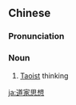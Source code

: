 ==Chinese==
{{zh-forms|type=22}}

===Pronunciation===
{{zh-pron
|m=dàojiāsīxiǎng
|c=dou6 gaa1 si1 soeng2
|cat=n
}}

===Noun===
{{zh-noun}}

# [[Taoist]] thinking

[[ja:道家思想]]